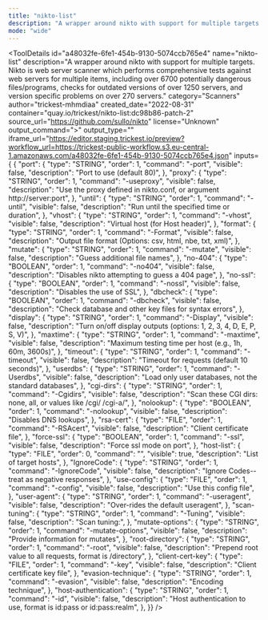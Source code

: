 ```yaml
---
title: "nikto-list"
description: "A wrapper around nikto with support for multiple targets. Nikto is web server scanner which performs comprehensive tests against web servers for multiple items, including over 6700 potentially dangerous files/programs, checks for outdated versions of over 1250 servers, and version specific problems on over 270 servers."
mode: "wide"
---
```



<ToolDetails
  id="a48032fe-6fe1-454b-9130-5074ccb765e4"
  name="nikto-list"
  description="A wrapper around nikto with support for multiple targets. Nikto is web server scanner which performs comprehensive tests against web servers for multiple items, including over 6700 potentially dangerous files/programs, checks for outdated versions of over 1250 servers, and version specific problems on over 270 servers."
  category="Scanners"
  author="trickest-mhmdiaa"
  created_date="2022-08-31"
  container="quay.io/trickest/nikto-list:dc98b86-patch-2"
  source_url="https://github.com/sullo/nikto"
  license="Unknown"
  output_command=">"
  output_type=""
  iframe_url="https://editor.staging.trickest.io/preview?workflow_url=https://trickest-public-workflow.s3.eu-central-1.amazonaws.com/a48032fe-6fe1-454b-9130-5074ccb765e4.json"
  inputs={ {
  "port": {
    "type": "STRING",
    "order": 1,
    "command": "-port",
    "visible": false,
    "description": "Port to use (default 80)",
  },
  "proxy": {
    "type": "STRING",
    "order": 1,
    "command": "-useproxy",
    "visible": false,
    "description": "Use the proxy defined in nikto.conf, or argument http://server:port",
  },
  "until": {
    "type": "STRING",
    "order": 1,
    "command": "-until",
    "visible": false,
    "description": "Run until the specified time or duration",
  },
  "vhost": {
    "type": "STRING",
    "order": 1,
    "command": "-vhost",
    "visible": false,
    "description": "Virtual host (for Host header)",
  },
  "format": {
    "type": "STRING",
    "order": 1,
    "command": "-Format",
    "visible": false,
    "description": "Output file format (Options: csv, html, nbe, txt, xml)",
  },
  "mutate": {
    "type": "STRING",
    "order": 1,
    "command": "-mutate",
    "visible": false,
    "description": "Guess additional file names",
  },
  "no-404": {
    "type": "BOOLEAN",
    "order": 1,
    "command": "-no404",
    "visible": false,
    "description": "Disables nikto attempting to guess a 404 page",
  },
  "no-ssl": {
    "type": "BOOLEAN",
    "order": 1,
    "command": "-nossl",
    "visible": false,
    "description": "Disables the use of SSL",
  },
  "dbcheck": {
    "type": "BOOLEAN",
    "order": 1,
    "command": "-dbcheck",
    "visible": false,
    "description": "Check database and other key files for syntax errors",
  },
  "display": {
    "type": "STRING",
    "order": 1,
    "command": "-Display",
    "visible": false,
    "description": "Turn on/off display outputs (options: 1, 2, 3, 4, D, E, P, S, V)",
  },
  "maxtime": {
    "type": "STRING",
    "order": 1,
    "command": "-maxtime",
    "visible": false,
    "description": "Maximum testing time per host (e.g., 1h, 60m, 3600s)",
  },
  "timeout": {
    "type": "STRING",
    "order": 1,
    "command": "-timeout",
    "visible": false,
    "description": "Timeout for requests (default 10 seconds)",
  },
  "userdbs": {
    "type": "STRING",
    "order": 1,
    "command": "-Userdbs",
    "visible": false,
    "description": "Load only user databases, not the standard databases",
  },
  "cgi-dirs": {
    "type": "STRING",
    "order": 1,
    "command": "-Cgidirs",
    "visible": false,
    "description": "Scan these CGI dirs: none, all, or values like /cgi/ /cgi-a/",
  },
  "nolookup": {
    "type": "BOOLEAN",
    "order": 1,
    "command": "-nolookup",
    "visible": false,
    "description": "Disables DNS lookups",
  },
  "rsa-cert": {
    "type": "FILE",
    "order": 1,
    "command": "-RSAcert",
    "visible": false,
    "description": "Client certificate file",
  },
  "force-ssl": {
    "type": "BOOLEAN",
    "order": 1,
    "command": "-ssl",
    "visible": false,
    "description": "Force ssl mode on port",
  },
  "host-list": {
    "type": "FILE",
    "order": 0,
    "command": "",
    "visible": true,
    "description": "List of target hosts",
  },
  "IgnoreCode": {
    "type": "STRING",
    "order": 1,
    "command": "-IgnoreCode",
    "visible": false,
    "description": "Ignore Codes--treat as negative responses",
  },
  "use-config": {
    "type": "FILE",
    "order": 1,
    "command": "-config",
    "visible": false,
    "description": "Use this config file",
  },
  "user-agent": {
    "type": "STRING",
    "order": 1,
    "command": "-useragent",
    "visible": false,
    "description": "Over-rides the default useragent",
  },
  "scan-tuning": {
    "type": "STRING",
    "order": 1,
    "command": "-Tuning",
    "visible": false,
    "description": "Scan tuning:",
  },
  "mutate-options": {
    "type": "STRING",
    "order": 1,
    "command": "-mutate-options",
    "visible": false,
    "description": "Provide information for mutates",
  },
  "root-directory": {
    "type": "STRING",
    "order": 1,
    "command": "-root",
    "visible": false,
    "description": "Prepend root value to all requests, format is /directory",
  },
  "client-cert-key": {
    "type": "FILE",
    "order": 1,
    "command": "-key",
    "visible": false,
    "description": "Client certificate key file",
  },
  "evasion-technique": {
    "type": "STRING",
    "order": 1,
    "command": "-evasion",
    "visible": false,
    "description": "Encoding technique",
  },
  "host-authentication": {
    "type": "STRING",
    "order": 1,
    "command": "-id",
    "visible": false,
    "description": "Host authentication to use, format is id:pass or id:pass:realm",
  },
}}
/>